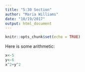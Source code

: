 ```yaml
---
title: "5:30 Section"
author: "Maria Williams"
date: "10/19/2017"
output: html_document
---
```


```r
knitr::opts_chunk$set(echo = TRUE)
```

Here is some arithmetic:
```r
x<-5
y<-6
x^2+y^2
```
